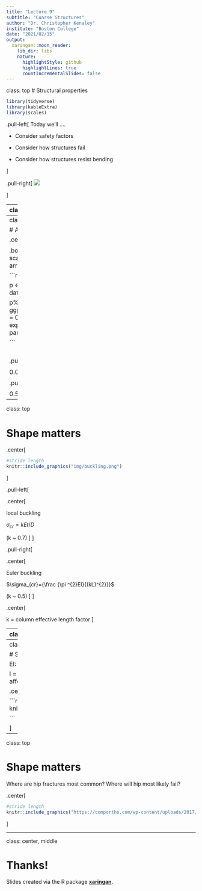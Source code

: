 ```yaml
---
title: "Lecture 9"
subtitle: "Coarse Structures"
author: "Dr. Christopher Kenaley"
institute: "Boston College"
date: "2021/02/15"
output:
  xaringan::moon_reader:
    lib_dir: libs
    nature:
      highlightStyle: github
      highlightLines: true
      countIncrementalSlides: false
---
```

class: top
# Structural properties

```r
library(tidyverse)
library(kableExtra)
library(scales)
```

<!-- Add icon library -->
<link rel="stylesheet" href="https://cdnjs.cloudflare.com/ajax/libs/font-awesome/5.14.0/css/all.min.css">


.pull-left[
Today we'll ....

- Consider safety factors

- Consider how structures fail

- Consider how structures resist bending

]


.pull-right[
![](https://encrypted-tbn0.gstatic.com/images?q=tbn:ANd9GcTXL4A1lCI63p7w9qJwAPua5vytkoEB5x8rjw&usqp=CAU)


]


---
class: top

# A comparison of SF 

.center[
$\textrm{Safety factor: n} = \sigma_{br}/\sigma_{ex}$
]
.pull-left[

Compression safety factor during locomotion

```r
R <- data.frame(species=c("Dog jumping","Kangaroo hopping","Possum","Elephant running","Man weightlifting"),
                  SF=c(2.8,3.2,3,"1-1.7",6)
                  )

R%>%kable%>%kableExtra::kable_styling()

```
.center[

<br>
<br>
<br>
<br>
Alexander, R.McN. 1981. Sci. Prog. Oxf. 67:109-120


 ]
 ]

.pull-right[

Mean bending safety factor during running

```r
R <- data.frame(species=c("Bullfrog","Salamanders","Possum","Eutherians","Iguana","Turtles","Crocs","Birds"),
                  SF=c(8,10.5,5.1,2.5,10.8,4.4,6.3,3.3)
                  )

R%>%kable%>%kableExtra::kable_styling()

```
.center[

Blob, R.W. et al. 2014. Int. & Comp. Biol., 54 (6):1058–1071


 ]
 ]
 
---
class: top

# A comparison of SF 

.center[
$\textrm{Safety factor: n} = \sigma_{br}/\sigma_{ex}$
]

.body[
These are SF from experiments: the real world is different. Loads (direction, scale) vary and so does the capacity to withstand them. Geometry and structural arrangement is important!]

```r

x <- seq(-4, 4, length=100)
ex <- dnorm(x)
mx <- dnorm(x+3,mean = 3,sd = 0.7)

p <- rbind(
  data.frame(P=x,sig=ex,type="ex"),
  data.frame(P=x+3,sig=mx,type="max")
)

p%>%
  ggplot(aes(P,sig,col=type))+geom_line()+theme_classic(15)+geom_ribbon(aes(ymin = 0, ymax = sig),alpha=0.2)+labs(
       x = expression(P),
       y= expression(sigma),
       col = expression(paste(sigma))) + 
  scale_colour_discrete(labels = parse_format())+theme(axis.text = element_blank())

```

<br>
.pull-left[
.footnote[
$\textrm{0.0004 yr}^{-1} \textrm{ human humerus}$

$\textrm{0.0006 yr}^{-1} \textrm{ human femur}$
]
]

.pull-right[
.footnote[
$\textrm{0.4 life}^{-1} \textrm{gibbons}$

$\textrm{0.5 life}^{-1} \textrm{ deer antler/spider webs}$
]
]

---
class: top

# Shape matters



.center[

```r
#stride length
knitr::include_graphics("img/buckling.png")

```
 ]
 

.pull-left[

.center[

local buckling

$\sigma_{cr}  = kEt/D$

(k ~ 0.7) 
]
]

.pull-right[

.center[

Euler buckling

$\sigma_{cr}={\frac {\pi ^{2}EI}{(kL)^{2}}}$


(k ~ 0.5) 
]
]

.center[

k = column effective length factor
]

---
class: top

# Shape matters

.pull-left[

EI: Flexural stiffness of a structure

I = second moment of area: a measure of how shape affects stress distribution in a structure

]

.pull-right[
.center[

```r
#stride length
knitr::include_graphics("img/buckling3.png")


```

Euler buckling

$\sigma_{cr}={\frac {\pi ^{2}EI}{(kL)^{2}}}$

 ]
]



---
class: top

# Shape matters



EI: Flexural stiffness of a structure

I = second moment of area: a measure of how shape affects stress distribution in a structure



.center[

```r
#stride length
knitr::include_graphics("img/secondmomentlist.png")


``` 





 ]

---
class: top

# Shape matters



Where are hip fractures most common? Where will hip most likely fail?

.center[

```r
#stride length
knitr::include_graphics("https://comportho.com/wp-content/uploads/2017/12/hipfx-1080x675.jpg")


``` 





 ]



---

class: center, middle

# Thanks!

Slides created via the R package [**xaringan**](https://github.com/yihui/xaringan).

